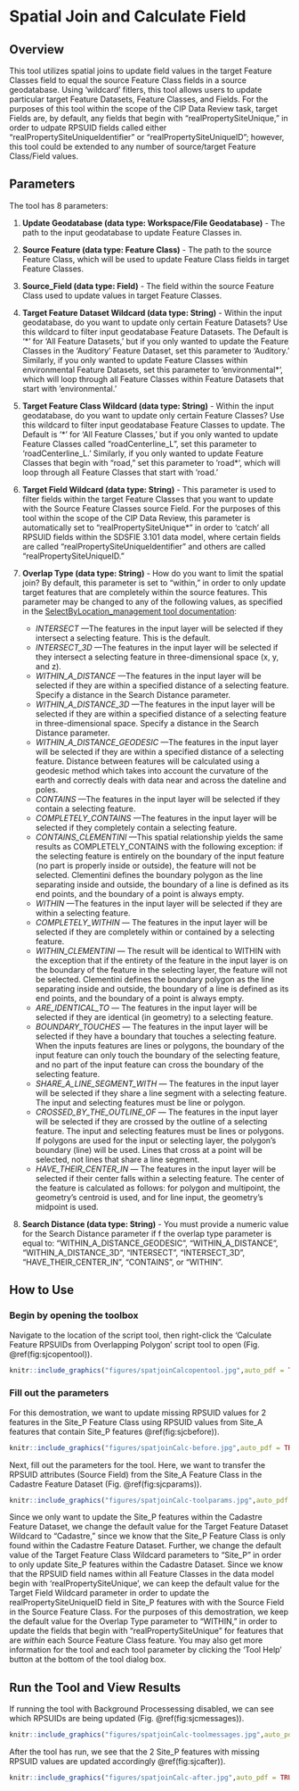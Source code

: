 # Spatial Join and Calculate Field {#spatjoinCalc}
## Overview
This tool utilizes spatial joins to update field values in the target Feature Classes field to equal the source Feature Class fields in a source geodatabase. Using 'wildcard' fitlers, this tool allows users to update particular target Feature Datasets, Feature Classes, and Fields. For the purposes of this tool within the scope of the CIP Data Review task, target Fields are, by default, any fields that begin with "realPropertySiteUnique," in order to udpate RPSUID fields called either "realPropertySiteUniqueIdentifier" or "realPropertySiteUniqueID"; however, this tool could be extended to any number of source/target Feature Class/Field values.

## Parameters
The tool has 8 parameters:  

1. **Update Geodatabase (data type: Workspace/File Geodatabase)** - The path to the input geodatabase to update Feature Classes in.

2. **Source Feature  (data type: Feature Class)** - The path to the source Feature Class, which will be used to update Feature Class fields in target Feature Classes.

3. **Source_Field (data type: Field)** - The field within the source Feature Class used to update values in target Feature Classes.

4. **Target Feature Dataset Wildcard (data type: String)** -  Within the input geodatabase, do you want to update only certain Feature Datasets? Use this wildcard to filter input geodatabase Feature Datasets. The Default is '\*' for 'All Feature Datasets,' but if you only wanted to update the Feature Classes in the 'Auditory' Feature Dataset, set this parameter to 'Auditory.' Similarly, if you only wanted to update Feature Classes within environmental Feature Datasets, set this parameter to 'environmental*', which will loop through all Feature Classes within Feature Datasets that start with 'environmental.'

5. **Target Feature Class Wildcard (data type: String)** - Within the input geodatabase, do you want to update only certain Feature Classes? Use this wildcard to filter input geodatabase Feature Classes to update. The Default is '\*' for 'All Feature Classes,' but if you only wanted to update Feature Classes called "roadCenterline_L", set this parameter to 'roadCenterline_L.' Similarly, if you only wanted to update Feature Classes that begin with "road," set this parameter to 'road*', which will loop through all Feature Classes that start with 'road.'

6. **Target Field Wildcard (data type: String)** - This parameter is used to filter fields within the target Feature Classes that you want to update with the Source Feature Classes source Field. For the purposes of this tool within the scope of the CIP Data Review, this parameter is automatically set to "realPropertySiteUnique*" in order to 'catch' all RPSUID fields within the SDSFIE 3.101 data model, where certain fields are called "realPropertySiteUniqueIdentifier" and others are called "realPropertySiteUniqueID."
  
7. **Overlap Type (data type: String)** - How do you want to limit the spatial join? By default, this parameter is set to "within," in order to only update target features that are completely within the source features.  This parameter may be changed to any of the following values, as specified in the [SelectByLocation_management tool documentation](http://desktop.arcgis.com/en/arcmap/latest/tools/data-management-toolbox/select-layer-by-location.htm): 
    + *INTERSECT* —The features in the input layer will be selected if they intersect a selecting feature. This is the default.  
    + *INTERSECT_3D* —The features in the input layer will be selected if they intersect a selecting feature in three-dimensional space (x, y, and z).  
    + *WITHIN_A_DISTANCE* —The features in the input layer will be selected if they are within a specified distance of a selecting feature. Specify a distance in the Search Distance parameter.  
    + *WITHIN_A_DISTANCE_3D* —The features in the input layer will be selected if they are within a specified distance of a selecting feature in three-dimensional space. Specify a distance in the Search Distance parameter.  
    + *WITHIN_A_DISTANCE_GEODESIC* —The features in the input layer will be selected if they are within a specified distance of a selecting feature. Distance between features will be calculated using a geodesic method which takes into account the curvature of the earth and correctly deals with data near and across the dateline and poles.  
    + *CONTAINS* —The features in the input layer will be selected if they contain a selecting feature.  
    + *COMPLETELY_CONTAINS* —The features in the input layer will be selected if they completely contain a selecting feature.  
    + *CONTAINS_CLEMENTINI* —This spatial relationship yields the same results as COMPLETELY_CONTAINS with the following exception: if the selecting feature is entirely on the boundary of the input feature (no part is properly inside or outside), the feature will not be selected. Clementini defines the boundary polygon as the line separating inside and outside, the boundary of a line is defined as its end points, and the boundary of a point is always empty.  
    + *WITHIN* —The features in the input layer will be selected if they are within a selecting feature.  
    + *COMPLETELY_WITHIN* — The features in the input layer will be selected if they are completely within or contained by a selecting feature.  
    + *WITHIN_CLEMENTINI* — The result will be identical to WITHIN with the exception that if the entirety of the feature in the input layer is on the boundary of the feature in the selecting layer, the feature will not be selected. Clementini defines the boundary polygon as the line separating inside and outside, the boundary of a line is defined as its end points, and the boundary of a point is always empty.  
    + *ARE_IDENTICAL_TO* — The features in the input layer will be selected if they are identical (in geometry) to a selecting feature.  
    + *BOUNDARY_TOUCHES* — The features in the input layer will be selected if they have a boundary that touches a selecting feature. When the inputs features are lines or polygons, the boundary of the input feature can only touch the boundary of the selecting feature, and no part of the input feature can cross the boundary of the selecting feature.  
    + *SHARE_A_LINE_SEGMENT_WITH* — The features in the input layer will be selected if they share a line segment with a selecting feature. The input and selecting features must be line or polygon.  
    + *CROSSED_BY_THE_OUTLINE_OF* — The features in the input layer will be selected if they are crossed by the outline of a selecting feature. The input and selecting features must be lines or polygons. If polygons are used for the input or selecting layer, the polygon's boundary (line) will be used. Lines that cross at a point will be selected, not lines that share a line segment.  
    + *HAVE_THEIR_CENTER_IN* — The features in the input layer will be selected if their center falls within a selecting feature. The center of the feature is calculated as follows: for polygon and multipoint, the geometry's centroid is used, and for line input, the geometry's midpoint is used.  
7. **Search Distance (data type: String)** - You must provide a numeric value for the Search Distance parameter if f the overlap type parameter is equal to:
"WITHIN_A_DISTANCE_GEODESIC", "WITHIN_A_DISTANCE", "WITHIN_A_DISTANCE_3D", "INTERSECT", "INTERSECT_3D", "HAVE_THEIR_CENTER_IN", "CONTAINS", or "WITHIN". 

## How to Use
### Begin by opening the toolbox  
Navigate to the location of the script tool, then right-click the 'Calculate Feature RPSUIDs from Overlapping Polygon' script tool to open (Fig. \@ref(fig:sjcopentool)).

```r
knitr::include_graphics("figures/spatjoinCalcopentool.jpg",auto_pdf = TRUE)
```


###  Fill out the parameters 
For this demostration, we want to update missing RPSUID values for 2 features in the Site_P Feature Class using RPSUID values from Site_A features that contain Site_P features \@ref(fig:sjcbefore)).
```r
knitr::include_graphics("figures/spatjoinCalc-before.jpg",auto_pdf = TRUE)
```
Next, fill out the parameters for the tool. Here, we want to transfer the RPSUID attributes (Source Field) from the Site_A Feature Class in the Cadastre Feature Dataset (Fig. \@ref(fig:sjcparams)).
```r
knitr::include_graphics("figures/spatjoinCalc-toolparams.jpg",auto_pdf = TRUE)
```
Since we only want to update the Site_P features within the Cadastre Feature Dataset, we change the default value for the Target Feature Dataset Wildcard to "Cadastre," since we know that the Site_P Feature Class is only found within the Cadastre Feature Dataset. Further, we change the default value of the Target Feature Class Wildcard parameters to "Site_P" in order to only update Site_P features within the Cadastre Dataset. Since we know that the RPSUID field names within all Feature Classes in the data model begin with 'realPropertySiteUnique', we can keep the default value for the Target Field Wildcard parameter in order to update the realPropertySiteUniqueID field in Site_P features with with the Source Field in the Source Feature Class. 
For the purposes of this demostration, we keep the default value for the Overlap Type parameter to "WITHIN," in order to update the fields that begin with "realPropertySiteUnique" for features that are *within* each Source Feature Class feature.
You may also get more information for the tool and each tool parameter by clicking the 'Tool Help' button at the bottom of the tool dialog box.  

## Run the Tool and View Results
If running the tool with Background Processessing disabled, we can see which RPSUIDs are being updated (Fig. \@ref(fig:sjcmessages)).
```r
knitr::include_graphics("figures/spatjoinCalc-toolmessages.jpg",auto_pdf = TRUE)
```
After the tool has run, we see that the 2 Site_P features with missing RPSUID values are updated accordingly \@ref(fig:sjcafter)).
```r
knitr::include_graphics("figures/spatjoinCalc-after.jpg",auto_pdf = TRUE)
```

